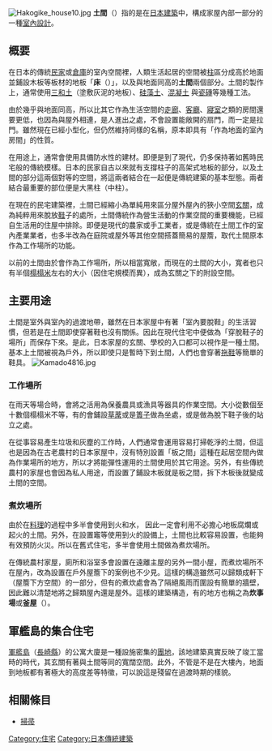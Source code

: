 {{unreferenced|time=2014-03-15T09:39:57+00:00}}
[[Image:Hakogike_house10.jpg|thumb]]
'''土間'''（{{lang|ja|どま}}）指的是在[[日本建築|日本建築]]中，構成家屋內部一部分的一種[[室內設計|室內設計]]。

== 概要 ==
在日本的傳統[[民家|民家]]或[[倉庫|倉庫]]的室內空間裡，人類生活起居的空間被[[柱|柱]]區分成高於地面並鋪設木板等板材的地板「'''床'''（{{lang|ja|ゆか}}）」，以及與地面同高的'''土間'''兩個部分。土間的製作上，通常使用[[三和土|三和土]]（塗敷灰泥的地板）、[[硅藻土|硅藻土]]、[[混凝土|混凝土]] 與[[瓷磚|瓷磚]]等幾種工法。

由於幾乎與地面同高，所以比其它作為生活空間的[[走廊|走廊]]、[[客廳|客廳]]、[[寢室|寢室]]之類的房間還要更低，也因為與屋外相連，是人進出之處，不會設置能敞開的扇門，而一定是拉門。雖然現在已經小型化，但仍然維持同樣的名稱，原本即具有「作為地面的室內房間」的性質。

在用途上，通常會使用具備防水性的建材。即便是到了現代，仍多保持著如舊時民宅般的傳統模樣。日本的民家自古以來就有支撐柱子的高架式地板的部分，以及土間的部分這兩個對等的空間，將這兩者結合在一起便是傳統建築的基本型態。兩者結合最重要的部位便是大黑柱（中柱）。

在現在的民宅建築裡，土間已經縮小為單純用來區分屋外屋內的狹小空間[[玄關|玄關]]，成為純粹用來脫放[[鞋|鞋]]子的處所，土間傳統作為營生活動的作業空間的重要機能，已經自生活用的住屋中排除。即便是現代的農家或手工業者，或是傳統在土間工作的室內產業業者，也多半改為在庭院或屋外等其他空間搭蓋簡易的屋簷，取代土間原本作為工作場所的功能。

以前的土間由於會作為工作場所，所以相當寬敞，而現在的土間的大小，寬者也只有半個[[榻榻米|榻榻米]]左右的大小（因住宅規模而異），成為玄關之下的附設空間。

== 主要用途 ==
土間是室外與室內的過渡地帶，雖然在日本家屋中有著「室內要脫鞋」的生活習慣，但若是在土間即使穿著鞋也沒有關係。因此在現代住宅中便做為「穿脫鞋子的場所」而保存下來。是此，日本家屋的玄關、學校的入口都可以視作是一種土間。基本上土間被視為戶外，所以即使只是暫時下到土間，人們也會穿著[[拖鞋|拖鞋]]等簡單的鞋具。
[[Image:Kamado4816.jpg|right]]

=== 工作場所 ===
在雨天等場合時，會將之活用為保養農具或漁具等器具的作業空間。大小從數個至十數個榻榻米不等，有的會鋪設[[草蓆|草蓆]]或是[[簣子|簣子]]做為坐處，或是做為脫下鞋子後的站立之處。

在從事容易產生垃圾和灰塵的工作時，人們通常會運用容易打掃乾淨的土間，但這也是因為在古老農村的日本家屋中，沒有特別設置「板之間」這種在起居空間內做為作業場所的地方，所以才將能彈性運用的土間使用於其它用途。另外，有些傳統農村的家屋也會因為私人用途，而設置了鋪設木板就是板之間，拆下木板後就變成土間的空間。

=== 煮炊場所 ===
由於在[[料理|料理]]的過程中多半會使用到火和水， 因此一定會利用不必擔心地板腐爛或起火的土間。另外，在設置竈等使用到火的設備上，土間也比較容易設置，也能夠有效預防火災。所以在舊式住宅，多半會使用土間做為煮炊場所。

在傳統農村家屋，廁所和浴室多會設置在遠離主屋的另外一間小屋，而煮炊場所不在屋內，改為設置在戶外屋簷下的案例也不少見。這樣的構造雖然可以歸類成軒下（屋簷下方空間）的一部分，但有的煮炊處會為了隔絕風雨而圍設有簡單的牆壁，因此難以清楚地將之歸類屋內還是屋外。這樣的建築構造，有的地方也稱之為'''炊事場'''或'''釜屋'''（{{lang|ja|かまや}}）。

== 軍艦島的集合住宅 ==
[[端島|軍艦島]]（[[長崎縣|長崎縣]]）的公寓大廈是一種設施密集的[[團地|團地]]，該地建築真實反映了竣工當時的時代，其玄關有著與土間等同的寬闊空間。此外，不管是不是在大樓內，地面到地板都有著極大的高度差等特徵，可以說這是殘留在過渡時期的樣貌。

== 相關條目 ==
*[[掃帚|掃帚]]

[[Category:住宅|Category:住宅]]
[[Category:日本傳統建築|Category:日本傳統建築]]